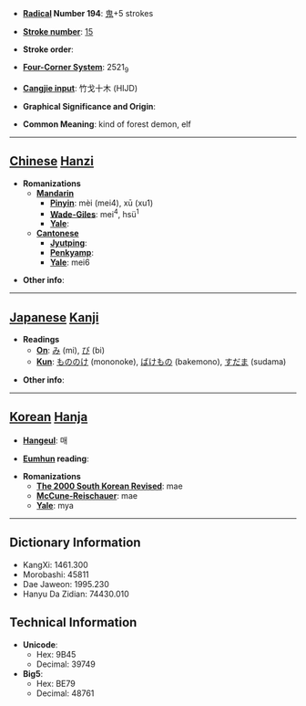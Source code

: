 * '''[[Wiktionary:Chinese radical index| Radical]] Number 194''': [[Wiktionary:Chinese radical index 鬼|鬼]]+5 strokes

* '''[[Wiktionary:Chinese total strokes index|Stroke number]]''': [[Wiktionary:Chinese total strokes index 15|15]]

* '''Stroke order''': 

* '''[[Wiktionary:Chinese four corner index|Four-Corner System]]''': 2521<sub>9</sub>

* '''[[Wiktionary:Chinese Cangjie index|Cangjie input]]''': 竹戈十木 (HIJD)

* '''Graphical Significance and Origin''': 

* '''Common Meaning''': kind of forest demon, elf

----

== [[Chinese]] [[Hanzi]] ==

* '''Romanizations'''
** '''[[Mandarin]]'''
*** '''[[Pinyin]]''': mèi (mei4), xū (xu1)
*** '''[[Wade-Giles]]''': mei<sup>4</sup>, hsü<sup>1</sup>
*** '''[[Yale]]''': 
** '''[[Cantonese]]'''
*** '''[[Jyutping]]''':
*** '''[[Penkyamp]]''': 
*** '''[[Yale]]''': mei6

* '''Other info''': 

----

== [[Japanese]] [[Kanji]] ==

* '''Readings'''
** '''[[On]]''': [[み]] (mi), [[び]] (bi)
** '''[[Kun]]''': [[もののけ]] (mononoke), [[ばけもの]] (bakemono), [[すだま]] (sudama)

* '''Other info''':  

----

== [[Korean]] [[Hanja]] ==

* '''[[Hangeul]]''': 매

* '''[[Eumhun]] reading''': 

* '''Romanizations'''
** '''[[The 2000 South Korean Revised Romanization|The 2000 South Korean Revised]]''': mae
** '''[[McCune-Reischauer]]''': mae
** '''[[Yale]]''': mya

----

== Dictionary Information ==

* KangXi: 1461.300
* Morobashi: 45811
* Dae Jaweon: 1995.230
* Hanyu Da Zidian: 74430.010

== Technical Information ==

* '''Unicode''':
** Hex: 9B45
** Decimal: 39749
* '''Big5''':
** Hex: BE79
** Decimal: 48761